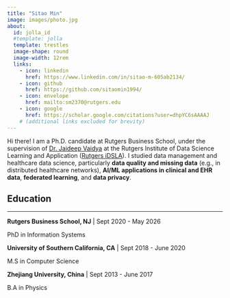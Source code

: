 ```yaml
---
title: "Sitao Min"
image: images/photo.jpg
about:
  id: jolla_id
  #template: jolla
  template: trestles
  image-shape: round
  image-width: 12rem
  links:
    - icon: linkedin
      href: https://www.linkedin.com/in/sitao-m-605ab2134/
    - icon: github
      href: https://github.com/sitaomin1994/
    - icon: envelope
      href: mailto:sm2370@rutgers.edu
    - icon: google
      href: https://scholar.google.com/citations?user=dhpYC6sAAAAJ
    # (additional links excluded for brevity)
---
```


Hi there! I am a Ph.D. candidate at Rutgers Business School, under the supervision of [Dr. Jaideep Vaidya](https://sites.rutgers.edu/jsvaidya/){target="_blank"} at the Rutgers Institute of Data Science Learning and Application ([Rutgers iDSLA](https://sites.rutgers.edu/idsla/){target="_blank"}). I studied data management and healthcare data science, particularly **data quality and missing data** (e.g., in distributed healthcare networks), **AI/ML applications in clinical and EHR data**, **federated learning**, and **data privacy**.

## Education

---

**Rutgers Business School, NJ** | Sept 2020 - May 2026

PhD in Information Systems

**University of Southern California, CA** | Sept 2018 - June 2020

M.S in Computer Science

**Zhejiang University, China** | Sept 2013 - June 2017

B.A in Physics
